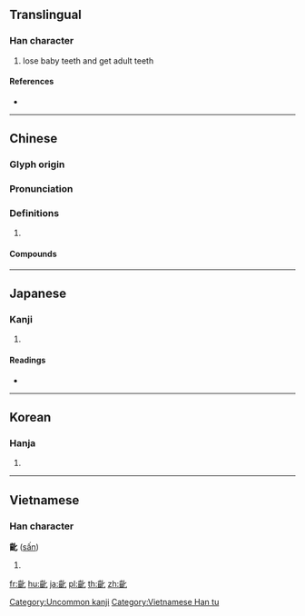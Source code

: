{{character info/new}}
{{also|龀}}
==Translingual==

===Han character===
{{Han char|rn=211|rad=齒|as=02|sn=17|four=21710|canj=YUP}}

# lose baby teeth and get adult teeth

====References====
* {{Han ref|kx=1532.160|dkj=48587|dj=2070.090|hdz=74789.050|uh=9F54|ud=40788|bh=EFB5|bd=61365}}

----

==Chinese==
{{zh-forms|s=龀}}

===Glyph origin===
{{Han etym}}

===Pronunciation===
{{zh-pron
|m=chèn
|c=can3
|mc=y
|oc=y
|cat=
}}

===Definitions===
{{zh-hanzi}}

# {{rfdef|zh}}

====Compounds====
{{zh-der|齠齔}}

----

==Japanese==

===Kanji===
{{ja-kanji|grade=|rs=齒02}}

# {{defn|lang=ja|sort=齒02}}

====Readings====
* {{ja-readings|on=[[しん]] (shin)|kun=[[おさない]] (osanai)}}

----

==Korean==

===Hanja===
{{ko-hanja|hangeul=친|eumhun=|rv=chin|mr=ch'in|y=chin}}

# {{defn|lang=ko|sort=齒02}}

[[Category:Uncommon kanji]]

----

==Vietnamese==

===Han character===
'''齔''' ([[sấn]])

# {{defn|lang=vi}}

[[Category:Vietnamese Han tu]]

[[fr:齔]]
[[hu:齔]]
[[ja:齔]]
[[pl:齔]]
[[th:齔]]
[[zh:齔]]